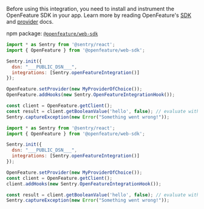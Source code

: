 Before using this integration, you need to install and instrument the OpenFeature SDK in your app. Learn more by reading OpenFeature's [SDK](https://openfeature.dev/docs/reference/technologies/client/web/) and [provider](https://openfeature.dev/docs/reference/concepts/provider) docs.

npm package: [`@openfeature/web-sdk`](https://www.npmjs.com/package/@openfeature/web-sdk)

```JavaScript {tabTitle: JavaScript (Track All Evals)}
import * as Sentry from '@sentry/react';
import { OpenFeature } from '@openfeature/web-sdk';

Sentry.init({
  dsn: "___PUBLIC_DSN___",
  integrations: [Sentry.openFeatureIntegration()]
});

OpenFeature.setProvider(new MyProviderOfChoice());
OpenFeature.addHooks(new Sentry.OpenFeatureIntegrationHook());

const client = OpenFeature.getClient();
const result = client.getBooleanValue('hello', false); // evaluate with a default value
Sentry.captureException(new Error("Something went wrong!"));
```

```JavaScript {tabTitle: JavaScript (Track One Client)}
import * as Sentry from '@sentry/react';
import { OpenFeature } from '@openfeature/web-sdk';

Sentry.init({
  dsn: "___PUBLIC_DSN___",
  integrations: [Sentry.openFeatureIntegration()]
});

OpenFeature.setProvider(new MyProviderOfChoice());
const client = OpenFeature.getClient();
client.addHooks(new Sentry.OpenFeatureIntegrationHook());

const result = client.getBooleanValue('hello', false); // evaluate with a default value
Sentry.captureException(new Error("Something went wrong!"));
```
